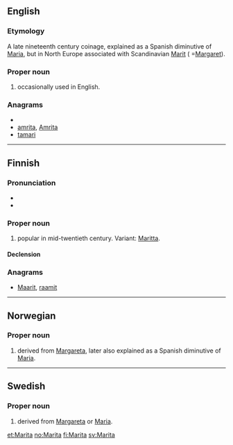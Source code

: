 ==English==

===Etymology===
A late nineteenth century coinage, explained as a Spanish diminutive of [[Maria]], but in North Europe associated with Scandinavian [[Marit]] ( =[[Margaret]]).

===Proper noun===
{{en-proper noun}}

# {{given name|female|from=Ancient Greek}} occasionally used in English.

===Anagrams===
* {{alphagram|aaimrt}}
* [[amrita#English|amrita]], [[Amrita#English|Amrita]]
* [[tamari#English|tamari]]


----

==Finnish==
===Pronunciation===
* {{IPA|lang=fi|[ˈmɑritɑ]}}
* {{hyphenation|Ma|ri|ta}}

===Proper noun===
{{infl|fi|proper noun}}

# {{given name|female|lang=fi}} popular in mid-twentieth century. Variant: [[Maritta]].

====Declension====
{{fi-decl-kala|Marit}}

===Anagrams===
* [[Maarit#Finnish|Maarit]], [[raamit#Finnish|raamit]]

----

==Norwegian==

===Proper noun===
{{infl|no|proper noun}}

# {{given name|female|lang=no}} derived from [[Margareta]], later also explained as a Spanish diminutive of [[Maria]].

----

==Swedish==

===Proper noun===
{{infl|sv|proper noun}}

# {{given name|female|lang=sv}} derived from [[Margareta]] or [[Maria]].

[[et:Marita]]
[[no:Marita]]
[[fi:Marita]]
[[sv:Marita]]
